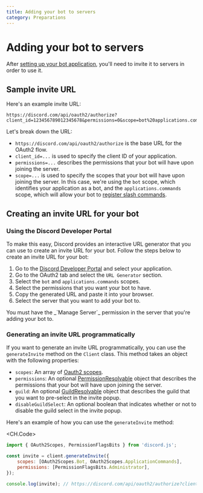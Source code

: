 ```yaml
---
title: Adding your bot to servers
category: Preparations
---
```


# Adding your bot to servers

After [setting up your bot application](/preparations/setting-up-a-bot-application), you'll need to invite it to servers in order to use it.

## Sample invite URL

Here's an example invite URL:

```url
https://discord.com/api/oauth2/authorize?client_id=123456789012345678&permissions=0&scope=bot%20applications.commands
```

Let's break down the URL:

- `https://discord.com/api/oauth2/authorize` is the base URL for the OAuth2 flow.
- `client_id=...` is used to specify the client ID of your application.
- `permissions=...` describes the permissions that your bot will have upon joining the server.
- `scope=...` is used to specify the scopes that your bot will have upon joining the server. In this case, we're using the `bot` scope, which identifies your application as a bot, and the `applications.commands` scope, which will allow your bot to [register slash commands](/slash-commands/register-slash-commands).

## Creating an invite URL for your bot

### Using the Discord Developer Portal

To make this easy, Discord provides an interactive URL generator that you can use to create an invite URL for your bot. Follow the steps below to create an invite URL for your bot:

1. Go to the [Discord Developer Portal](https://discord.com/developers/applications) and select your application.
2. Go to the OAuth2 tab and select the `URL Generator` section.
3. Select the `bot` and `applications.commands` scopes.
4. Select the permissions that you want your bot to have.
5. Copy the generated URL and paste it into your browser.
6. Select the server that you want to add your bot to.

<Alert title="Warning" type="warning">
	You must have the _`Manage Server`_ permission in the server that you're adding your bot to.
</Alert>

### Generating an invite URL programmatically

If you want to generate an invite URL programmatically, you can use the `generateInvite` method on the `Client` class. This method takes an object with the following properties:

- `scopes`: An array of [Oauth2 scopes](https://discord-api-types.dev/api/discord-api-types-v10/enum/OAuth2Scopes).
- `permissions`: An optional [PermissionResolvable](https://old.discordjs.dev/#/docs/discord.js/main/typedef/PermissionResolvable) object that describes the permissions that your bot will have upon joining the server.
- `guild`: An optional [GuildResolvable](https://old.discordjs.dev/#/docs/discord.js/main/typedef/GuildResolvable) object that describes the guild that you want to pre-select in the invite popup.
- `disableGuildSelect`: An optional boolean that indicates whether or not to disable the guild select in the invite popup.

Here's an example of how you can use the `generateInvite` method:

<CH.Code>

```js
import { OAuth2Scopes, PermissionFlagsBits } from 'discord.js';

const invite = client.generateInvite({
	scopes: [OAuth2Scopes.Bot, OAuth2Scopes.ApplicationCommands],
	permissions: [PermissionFlagsBits.Administrator],
});

console.log(invite); // https://discord.com/api/oauth2/authorize?client_id=123456789012345678&permissions=8&scope=bot%20applications.commands
```
